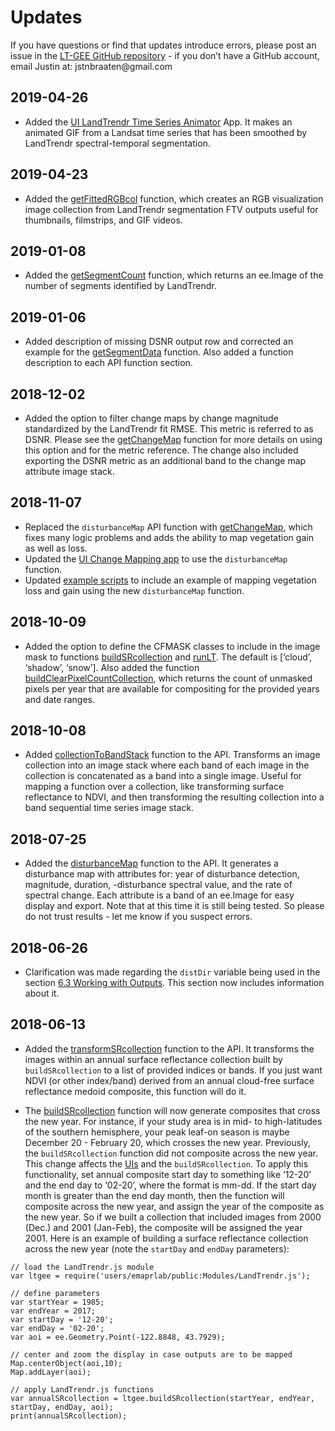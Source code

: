 # Updates

If you have questions or find that updates introduce errors, please post an issue in the [LT-GEE GitHub repository](https://github.com/eMapR/LT-GEE/issues) - if you don't have a GitHub account, email Justin at: jstnbraaten@gmail.com

## 2019-04-26

+ Added the [UI LandTrendr Time Series Animator](./ui-applications.html#ui-landtrendr-time-series-animator)
App. It makes an animated GIF from a Landsat time series that has been smoothed by LandTrendr spectral-temporal segmentation.

## 2019-04-23

+ Added the [getFittedRGBcol](./api.html#getFittedRGBcol) function, which creates an RGB visualization image
collection from LandTrendr segmentation FTV outputs useful for thumbnails, filmstrips, and GIF videos.

## 2019-01-08

+ Added the [getSegmentCount](./api.html#getSegmentCount) function, which returns an ee.Image of the number of segments identified by LandTrendr.


## 2019-01-06

+ Added description of missing DSNR output row and corrected an example for the [getSegmentData](./api.html#getSegmentData) function. Also added a function description to each API function section.

## 2018-12-02

+ Added the option to filter change maps by change magnitude standardized by the LandTrendr fit RMSE. This metric is referred to as DSNR. Please see the [getChangeMap](./api.html#getChangeMap) function for more details on using this option and for the metric reference. The change also included exporting the DSNR metric as an additional band to the change map attribute image stack.

## 2018-11-07

+ Replaced the `disturbanceMap` API function with [getChangeMap](./api.html#getChangeMap), which fixes many logic problems and adds
the ability to map vegetation gain as well as loss.
+ Updated the [UI Change Mapping app](https://emapr.github.io/LT-GEE/ui-applications.html) to use the `disturbanceMap` function.
+ Updated [example scripts](./example-scripts.html) to include an example of mapping vegetation loss and gain using the new 
`disturbanceMap` function.

## 2018-10-09

+ Added the option to define the CFMASK classes to include in the image mask to functions [buildSRcollection](./api.html#buildsrcollection) and [runLT](./api.html#runlt). The default is ['cloud', 'shadow', 'snow']. Also added the function [buildClearPixelCountCollection](./api.html#buildclearpixelcountcollection), which returns the count of unmasked pixels per year that are available for compositing for the provided years and date ranges.

## 2018-10-08

+ Added [collectionToBandStack](./api.html#collectionToBandStack) function to the API. Transforms an image collection into an image stack where each band of each image in the collection is concatenated as a band into a single image. Useful for mapping a function over a collection, like transforming surface reflectance to NDVI, and then transforming the resulting collection into a band sequential time series image stack.

## 2018-07-25

+ Added the [disturbanceMap](./api.html#disturbanceMap) function to the API. It generates a disturbance map with attributes for: year of disturbance detection, magnitude, duration, -disturbance spectral value, and the rate of spectral change. Each attribute is a band of an ee.Image for easy display and export. Note that at this time it is still being tested. So please do not trust results - let me know if you suspect errors.

## 2018-06-26

+ Clarification was made regarding the `distDir` variable being used in the section [6.3 Working with Outputs](./working-with-outputs.html#filter-an-isolated-segment-by-an-attribute). This section now includes information about it.


## 2018-06-13

+ Added the [transformSRcollection](./api.html#transformsrcollection) function to the API. It transforms the images within an annual surface reflectance collection built by `buildSRcollection` to a list of provided indices or bands. If you just want NDVI (or other index/band) derived from an annual cloud-free surface reflectance medoid composite, this function will do it.

+ The [buildSRcollection](./api.html#buildsrcollection) function will now generate composites that cross the new year. For instance, if your study area is in mid- to high-latitudes of the southern hemisphere, your peak leaf-on season is maybe December 20 - February 20, which crosses the new year. Previously, the `buildSRcollection` function did not composite across the new year. This change affects the [UIs](./LT-GEE/ui-applications.html) and the `buildSRcollection`. To apply this functionality, set annual composite start day to something like '12-20' and the end day to '02-20', where the format is mm-dd. If the start day month is greater than the end day month, then the function will composite across the new year, and assign the year of the composite as the new year. So if we built a collection that included images from 2000 (Dec.) and 2001 (Jan-Feb), the composite will be assigned the year 2001. Here is an example of building a surface reflectance collection across the new year (note the `startDay` and `endDay` parameters):

```
// load the LandTrendr.js module
var ltgee = require('users/emaprlab/public:Modules/LandTrendr.js');

// define parameters
var startYear = 1985;
var endYear = 2017;
var startDay = '12-20';
var endDay = '02-20';
var aoi = ee.Geometry.Point(-122.8848, 43.7929);

// center and zoom the display in case outputs are to be mapped 
Map.centerObject(aoi,10);
Map.addLayer(aoi);

// apply LandTrendr.js functions
var annualSRcollection = ltgee.buildSRcollection(startYear, endYear, startDay, endDay, aoi);
print(annualSRcollection);
```